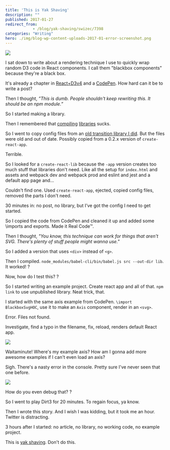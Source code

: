 ```yaml
---
title: 'This is Yak Shaving'
description: ""
published: 2017-01-27
redirect_from: 
            - /blog/yak-shaving/swizec/7398
categories: "Writing"
hero: ./img/blog-wp-content-uploads-2017-01-error-screenshot.png
---
```

![](./img/t0XHtgJ.gif)



I sat down to write about a rendering technique I use to quickly wrap random D3 code in React components. I call them &quot;blackbox components&quot; because they&#x27;re a black box.



It&#x27;s already a chapter in [React+D3v4](https://gumroad.com/l/mTWg) and a [CodePen](https://codepen.io/swizec/pen/woNjVw). How hard can it be to write a post?



Then I thought, _”This is dumb. People shouldn&#x27;t keep rewriting this. It should be an npm module.”_



So I started making a library.



Then I remembered that [compiling](https://swizec.com/blog/livecoding-19-its-hard-to-package-a-library/swizec/6927) [libraries](https://swizec.com/blog/livecoding-21-use-babel-for-libraries-not-webpack/swizec/6982) sucks.



So I went to copy config files from an [old transition library I did](https://github.com/Swizec/react-transitionable-component). But the files were old and out of date. Possibly copied from a 0.2.x version of `create-react-app`.



Terrible.



So I looked for a `create-react-lib` because the `-app` version creates too much stuff that libraries don&#x27;t need. Like all the setup for `index.html` and assets and webpack dev and webpack prod and eslint and jest and a default app page and…



Couldn&#x27;t find one. Used `create-react-app`, ejected, copied config files, removed the parts I don&#x27;t need.



30 minutes in: no post, no library, but I’ve got the config I need to get started.



So I copied the code from CodePen and cleaned it up and added some \\imports and exports. Made it Real Code™.



Then I thought, _&quot;You know, this technique can work for things that aren&#x27;t SVG. There&#x27;s plenty of stuff people might wanna use.&quot;_



So I added a version that uses `<div>` instead of `<g>`.



Then I compiled. `node_modules/babel-cli/bin/babel.js src --out-dir lib`. It worked! ?



Now, how do I test this? ?



So I started writing an example project. Create react app and all of that. `npm link` to use unpublished library. Neat trick, that.



I started with the same axis example from CodePen. `\import BlackboxSvgHOC`, use it to make an `Axis` component, render in an `<svg>`.



Error. Files not found.



Investigate, find a typo in the filename, fix, reload, renders default React app.



![](./img/blog-wp-content-uploads-2017-01-default-app.gif)



Waitaminute! Where&#x27;s my example axis? How am I gonna add more awesome examples if I can&#x27;t even load an axis?



Sigh. There&#x27;s a nasty error in the console. Pretty sure I&#x27;ve never seen that one before.



![](./img/blog-wp-content-uploads-2017-01-error-screenshot.png)



How do you even debug that? ?



So I went to play Dirt3 for 20 minutes. To regain focus, ya know.



Then I wrote this story. And I wish I was kidding, but it took me an hour. Twitter is distracting.



3 hours after I started: no article, no library, no working code, no example project.



This is [yak shaving](https://en.wiktionary.org/wiki/yak_shaving). Don&#x27;t do this.